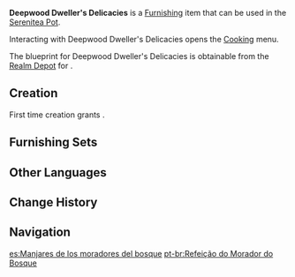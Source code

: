 {{Furnishing Infobox
|id             = 362235
|image          = Item Deepwood Dweller's Delicacies.png
|category       = Small Furnishing
|subcategory    = Ornament
|quality        = 3
|adeptal_energy = 60
|load           = 609
|reduced_load   = 609
|description    = A delicate stove made from good-quality stone. It is rumored to have been created by the rainforest dwellers to accommodate the moisture requirements of different dishes. Its heating qualities are best when burning [[Brightwood]]. Due to its high efficiency and portability, the design of this stove became popular throughout [[Sumeru]].
|mention        = 
|blueprint      = Realm Depot
|source1        = 
|interaction    = Cooking
}}
'''Deepwood Dweller's Delicacies''' is a [[Furnishing]] item that can be used in the [[Serenitea Pot]].

Interacting with Deepwood Dweller's Delicacies opens the [[Cooking]] menu.

The blueprint for Deepwood Dweller's Delicacies is obtainable from the [[Realm Depot]] for {{Item|Realm Currency|24|x=160}}.

==Creation==
First time creation grants {{Item|Trust|24|x=60}}.
{{Recipe
|type = Creation
|time = 14h
|Iron Chunk = 12
|sort = Iron Chunk
}}

==Furnishing Sets==
{{Craft Usage}}

==Other Languages==
{{Other Languages
|default_hidden = 1
|en      = Deepwood Dweller's Delicacies
|zhs     = 「林居之人的膳食」
|zhs_rm  = "Línjū zhī Rén de Shànshí"
|zht     = 「林居之人的膳食」
|zht_rm  = "Línjū zhī Rén de Shànshí"
|ja      = 「森の民の食事」
|ja_rm   = "Mori no Tami no Shokuji"
|ko      = 「숲 주민의 식사」
|ko_rm   = "Sup Jumin-ui Sikssa"
|es      = Manjares de los moradores del bosque
|fr      = «&nbsp;Délices de l'habitant des bois&nbsp;»
|ru      = Угощения лесного жителя
|th      = "มื้ออาหารของผู้คนแห่งพงไพร"
|th_rm   = 
|vi      = Bữa Ăn Của Cư Dân Rừng Sâu
|de      = „Die Verpflegung der Waldbewohner“
|id      = Santapan Penghuni Hutan
|pt      = Refeição do Morador do Bosque
|tr      = Derin Orman Sakinlerinin Lezzetleri
|it      = Prelibatezze di Boscoprofondo
}}

==Change History==
{{Change History|3.2}}

==Navigation==
{{Furnishing Navbox|interior}}

[[es:Manjares de los moradores del bosque]]
[[pt-br:Refeição do Morador do Bosque]]